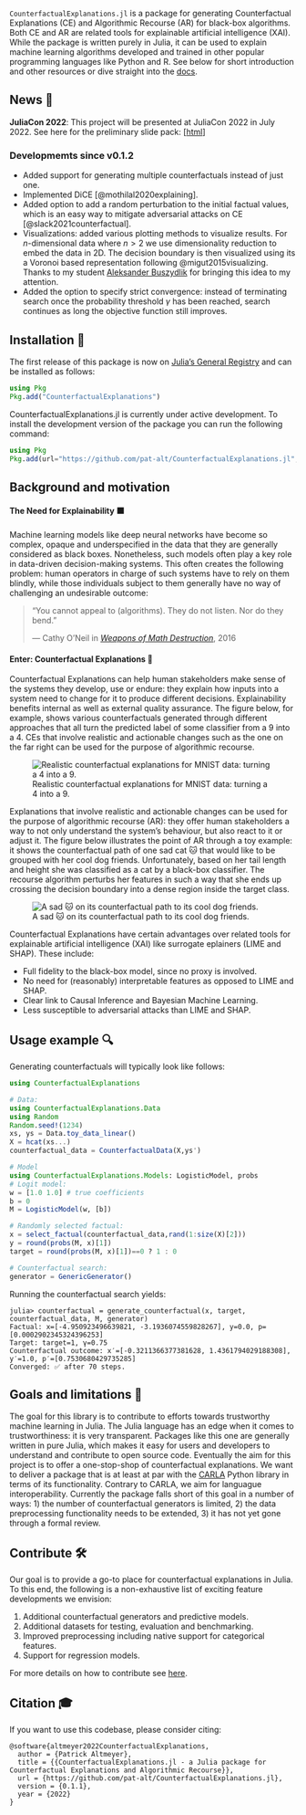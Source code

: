 `CounterfactualExplanations.jl` is a package for generating Counterfactual Explanations (CE) and Algorithmic Recourse (AR) for black-box algorithms. Both CE and AR are related tools for explainable artificial intelligence (XAI). While the package is written purely in Julia, it can be used to explain machine learning algorithms developed and trained in other popular programming languages like Python and R. See below for short introduction and other resources or dive straight into the [docs](https://pat-alt.github.io/CounterfactualExplanations.jl/dev).

## News 📣

**JuliaCon 2022**: This project will be presented at JuliaCon 2022 in July 2022. See here for the preliminary slide pack: [[html](https://www.paltmeyer.com/CounterfactualExplanations.jl/dev/resources/juliacon22/presentation.html#/title-slide)]

### Developmemts since v0.1.2

- Added support for generating multiple counterfactuals instead of just one. 
- Implemented DiCE [@mothilal2020explaining].
- Added option to add a random perturbation to the initial factual values, which is an easy way to mitigate adversarial attacks on CE [@slack2021counterfactual].
- Visualizations: added various plotting methods to visualize results. For $n$-dimensional data where $n>2$ we use dimensionality reduction to embed the data in 2D. The decision boundary is then visualized using its a Voronoi based representation following @migut2015visualizing. Thanks to my student [Aleksander Buszydlik](https://github.com/abuszydlik) for bringing this idea to my attention.
- Added the option to specify strict convergence: instead of terminating search once the probability threshold $\gamma$ has been reached, search continues as long the objective function still improves.

## Installation 🚩

The first release of this package is now on [Julia's General Registry](https://github.com/JuliaRegistries/General) and can be installed as follows:

```julia
using Pkg
Pkg.add("CounterfactualExplanations")
```

CounterfactualExplanations.jl is currently under active development. To install the development version of the package you can run the following command:

```julia
using Pkg
Pkg.add(url="https://github.com/pat-alt/CounterfactualExplanations.jl", rev="dev")
```

## Background and motivation 

#### The Need for Explainability ⬛

Machine learning models like deep neural networks have become so complex, opaque and underspecified in the data that they are generally considered as black boxes. Nonetheless, such models often play a key role in data-driven decision-making systems. This often creates the following problem: human operators in charge of such systems have to rely on them blindly, while those individuals subject to them generally have no way of challenging an undesirable outcome:

> “You cannot appeal to (algorithms). They do not listen. Nor do they bend.”
>
> — Cathy O’Neil in [*Weapons of Math Destruction*](https://en.wikipedia.org/wiki/Weapons_of_Math_Destruction), 2016

#### Enter: Counterfactual Explanations 🔮

Counterfactual Explanations can help human stakeholders make sense of the systems they develop, use or endure: they explain how inputs into a system need to change for it to produce different decisions. Explainability benefits internal as well as external quality assurance. The figure below, for example, shows various counterfactuals generated through different approaches that all turn the predicted label of some classifier from a 9 into a 4. CEs that involve realistic and actionable changes such as the one on the far right can be used for the purpose of algorithmic recourse.


![Realistic counterfactual explanations for MNIST data: turning a 4 into a 9.](https://raw.githubusercontent.com/pat-alt/CounterfactualExplanations.jl/main/docs/src/examples/image/www/MNIST_9to4.png)

Explanations that involve realistic and actionable changes can be used for the purpose of algorithmic recourse (AR): they offer human stakeholders a way to not only understand the system's behaviour, but also react to it or adjust it. The figure below illustrates the point of AR through a toy example: it shows the counterfactual path of one sad cat 🐱 that would like to be grouped with her cool dog friends. Unfortunately, based on her tail length and height she was classified as a cat by a black-box classifier. The recourse algorithm perturbs her features in such a way that she ends up crossing the decision boundary into a dense region inside the target class.

![A sad 🐱 on its counterfactual path to its cool dog friends.](https://raw.githubusercontent.com/pat-alt/CounterfactualExplanations.jl/main/docs/src/www/recourse_laplace.gif)

Counterfactual Explanations have certain advantages over related tools for explainable artificial intelligence (XAI) like surrogate eplainers (LIME and SHAP). These include:

- Full fidelity to the black-box model, since no proxy is involved. 
- No need for (reasonably) interpretable features as opposed to LIME and SHAP.
- Clear link to Causal Inference and Bayesian Machine Learning.
- Less susceptible to adversarial attacks than LIME and SHAP.

## Usage example 🔍

Generating counterfactuals will typically look like follows:

```julia
using CounterfactualExplanations

# Data:
using CounterfactualExplanations.Data
using Random
Random.seed!(1234)
xs, ys = Data.toy_data_linear()
X = hcat(xs...)
counterfactual_data = CounterfactualData(X,ys')

# Model
using CounterfactualExplanations.Models: LogisticModel, probs 
# Logit model:
w = [1.0 1.0] # true coefficients
b = 0
M = LogisticModel(w, [b])

# Randomly selected factual:
x = select_factual(counterfactual_data,rand(1:size(X)[2]))
y = round(probs(M, x)[1])
target = round(probs(M, x)[1])==0 ? 1 : 0 

# Counterfactual search:
generator = GenericGenerator()
```

Running the counterfactual search yields:

```julia-repl
julia> counterfactual = generate_counterfactual(x, target, counterfactual_data, M, generator)
Factual: x=[-4.950923496639821, -3.1936074559828267], y=0.0, p=[0.0002902345324396253]
Target: target=1, γ=0.75
Counterfactual outcome: x′=[-0.3211366377381628, 1.4361794029188308], y′=1.0, p′=[0.7530680429735285]
Converged: ✅ after 70 steps.
```

## Goals and limitations 🎯

The goal for this library is to contribute to efforts towards trustworthy machine learning in Julia. The Julia language has an edge when it comes to trustworthiness: it is very transparent. Packages like this one are generally written in pure Julia, which makes it easy for users and developers to understand and contribute to open source code. Eventually the aim for this project is to offer a one-stop-shop of counterfactual explanations. We want to deliver a package that is at least at par with the [CARLA](https://github.com/carla-recourse/CARLA) Python library in terms of its functionality. Contrary to CARLA, we aim for languague interoperability. Currently the package falls short of this goal in a number of ways: 1) the number of counterfactual generators is limited, 2) the data preprocessing functionality needs to be extended, 3) it has not yet gone through a formal review.

## Contribute 🛠

Our goal is to provide a go-to place for counterfactual explanations in Julia. To this end, the following is a non-exhaustive list of exciting feature developments we envision:

1. Additional counterfactual generators and predictive models.
2. Additional datasets for testing, evaluation and benchmarking.
3. Improved preprocessing including native support for categorical features.
4. Support for regression models.

For more details on how to contribute see [here](https://www.paltmeyer.com/CounterfactualExplanations.jl/dev/contributing/).

## Citation 🎓

If you want to use this codebase, please consider citing:

```
@software{altmeyer2022CounterfactualExplanations,
  author = {Patrick Altmeyer},
  title = {{CounterfactualExplanations.jl - a Julia package for Counterfactual Explanations and Algorithmic Recourse}},
  url = {https://github.com/pat-alt/CounterfactualExplanations.jl},
  version = {0.1.1},
  year = {2022}
}
```
